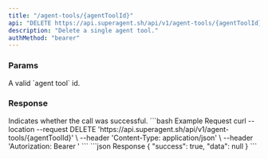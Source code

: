 ```yaml
---
title: "/agent-tools/{agentToolId}"
api: "DELETE https://api.superagent.sh/api/v1/agent-tools/{agentToolId}"
description: "Delete a single agent tool."
authMethod: "bearer"
---
```


### Params

<ParamField path="agentToolId" required type="string">
  A valid `agent tool` id.
</ParamField>

### Response

<ResponseField name="success" type="boolean">
  Indicates whether the call was successful.
</ResponseField>

<RequestExample>
```bash Example Request
curl --location --request DELETE 'https://api.superagent.sh/api/v1/agent-tools/{agentToolId}' \
--header 'Content-Type: application/json' \
--header 'Autorization: Bearer <token>'
```
</RequestExample>

<ResponseExample>
```json Response
{
  "success": true,
  "data": null
}
```
</ResponseExample>
